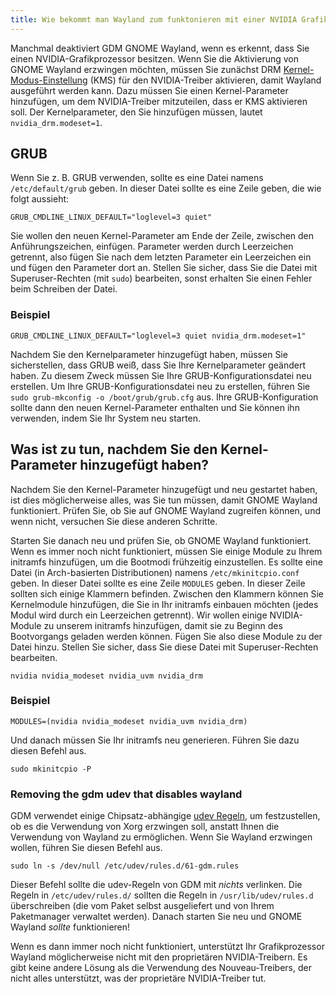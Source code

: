 ```yaml
---
title: Wie bekommt man Wayland zum funktonieren mit einer NVIDIA Grafikkarte
---
```


Manchmal deaktiviert GDM GNOME Wayland, wenn es erkennt, dass Sie einen NVIDIA-Grafikprozessor besitzen. Wenn Sie die Aktivierung von GNOME Wayland erzwingen möchten, müssen Sie zunächst DRM [Kernel-Modus-Einstellung](https://wiki.archlinux.org/title/Kernel_mode_setting) (KMS) für den NVIDIA-Treiber aktivieren, damit Wayland ausgeführt werden kann. Dazu müssen Sie einen Kernel-Parameter hinzufügen, um dem NVIDIA-Treiber mitzuteilen, dass er KMS aktivieren soll. Der Kernelparameter, den Sie hinzufügen müssen, lautet `nvidia_drm.modeset=1`.

## GRUB

Wenn Sie z. B. GRUB verwenden, sollte es eine Datei namens `/etc/default/grub` geben. In dieser Datei sollte es eine Zeile geben, die wie folgt aussieht:

```
GRUB_CMDLINE_LINUX_DEFAULT="loglevel=3 quiet"
```

Sie wollen den neuen Kernel-Parameter am Ende der Zeile, zwischen den Anführungszeichen, einfügen. Parameter werden durch Leerzeichen getrennt, also fügen Sie nach dem letzten Parameter ein Leerzeichen ein und fügen den Parameter dort an. Stellen Sie sicher, dass Sie die Datei mit Superuser-Rechten (mit `sudo`) bearbeiten, sonst erhalten Sie einen Fehler beim Schreiben der Datei.

### Beispiel

```
GRUB_CMDLINE_LINUX_DEFAULT="loglevel=3 quiet nvidia_drm.modeset=1"
```

Nachdem Sie den Kernelparameter hinzugefügt haben, müssen Sie sicherstellen, dass GRUB weiß, dass Sie Ihre Kernelparameter geändert haben. Zu diesem Zweck müssen Sie Ihre GRUB-Konfigurationsdatei neu erstellen. Um Ihre GRUB-Konfigurationsdatei neu zu erstellen, führen Sie `sudo grub-mkconfig -o /boot/grub/grub.cfg` aus. Ihre GRUB-Konfiguration sollte dann den neuen Kernel-Parameter enthalten und Sie können ihn verwenden, indem Sie Ihr System neu starten.

## Was ist zu tun, nachdem Sie den Kernel-Parameter hinzugefügt haben?

Nachdem Sie den Kernel-Parameter hinzugefügt und neu gestartet haben, ist dies möglicherweise alles, was Sie tun müssen, damit GNOME Wayland funktioniert. Prüfen Sie, ob Sie auf GNOME Wayland zugreifen können, und wenn nicht, versuchen Sie diese anderen Schritte.

Starten Sie danach neu und prüfen Sie, ob GNOME Wayland funktioniert. Wenn es immer noch nicht funktioniert, müssen Sie einige Module zu Ihrem initramfs hinzufügen, um die Bootmodi frühzeitig einzustellen. Es sollte eine Datei (in Arch-basierten Distributionen) namens `/etc/mkinitcpio.conf` geben. In dieser Datei sollte es eine Zeile `MODULES` geben. In dieser Zeile sollten sich einige Klammern befinden. Zwischen den Klammern können Sie Kernelmodule hinzufügen, die Sie in Ihr initramfs einbauen möchten (jedes Modul wird durch ein Leerzeichen getrennt). Wir wollen einige NVIDIA-Module zu unserem initramfs hinzufügen, damit sie zu Beginn des Bootvorgangs geladen werden können. Fügen Sie also diese Module zu der Datei hinzu. Stellen Sie sicher, dass Sie diese Datei mit Superuser-Rechten bearbeiten.

```
nvidia nvidia_modeset nvidia_uvm nvidia_drm
```

### Beispiel

```
MODULES=(nvidia nvidia_modeset nvidia_uvm nvidia_drm)
```

Und danach müssen Sie Ihr initramfs neu generieren. Führen Sie dazu diesen Befehl aus.

```
sudo mkinitcpio -P
```

### Removing the gdm udev that disables wayland

GDM verwendet einige Chipsatz-abhängige [udev Regeln](https://gitlab.gnome.org/GNOME/gdm/-/blob/main/data/61-gdm.rules.in), um festzustellen, ob es die Verwendung von Xorg erzwingen soll, anstatt Ihnen die Verwendung von Wayland zu ermöglichen. Wenn Sie Wayland erzwingen wollen, führen Sie diesen Befehl aus.

```
sudo ln -s /dev/null /etc/udev/rules.d/61-gdm.rules
```

Dieser Befehl sollte die udev-Regeln von GDM mit _nichts_ verlinken. Die Regeln in `/etc/udev/rules.d/` sollten die Regeln in `/usr/lib/udev/rules.d` überschreiben (die vom Paket selbst ausgeliefert und von Ihrem Paketmanager verwaltet werden).
Danach starten Sie neu und GNOME Wayland _sollte_ funktionieren!

Wenn es dann immer noch nicht funktioniert, unterstützt Ihr Grafikprozessor Wayland möglicherweise nicht mit den proprietären NVIDIA-Treibern. Es gibt keine andere Lösung als die Verwendung des Nouveau-Treibers, der nicht alles unterstützt, was der proprietäre NVIDIA-Treiber tut.
